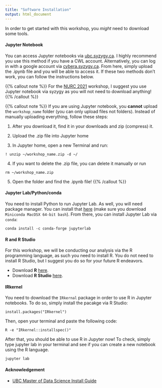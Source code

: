 ```yaml
---
title: "Software Installation"
output: html_document
---
```


In order to get started with this workshop, you *might* need to download some tools. 

#### Jupyter Notebook
You can access Jupyter notebooks via [ubc.syzygy.ca](https://ubc.syzygy.ca/). I highly recommend you use this method if you have a CWL account. Alternatively, you can log in with a google account via [cybera.syzygy.ca](https://cybera.syzygy.ca/). From here, simply upload the .ipynb file and you will be able to access it. If these two methods don't work, you can follow the instructions below.


{{% callout note %}}
For the [NURC 2021](https://ubcneuroscienceclub.wixsite.com/uncweb/nurc-2021) workshop, I suggest you use Jupyter notebook via syzygy as you will not need to download anything!
{{% /callout %}}

{{% callout note %}}
If you are using Jupyter notebook, you __cannot__ upload the `workshop_name` folder (you can only upload files not folders). Instead of manually uploading everything,  follow these steps:

1. After you download it, find it in your downloads and zip (compress) it.

2. Upload the .zip file into Jupyter home

3. In Jupyter home, open a new Terminal and run:

``` 
! unzip ~/workshop_name.zip -d ~/
```
4. If you want to delete the .zip file, you can delete it manually or run 

```
rm ~/workshop_name.zip
```

5. Open the folder and find the .ipynb file!
{{% /callout %}}

#### Jupyter Lab/Python/conda
You need to install Python to run Jupyter Lab. As well, you will need package manager. You can install that [here](https://docs.conda.io/en/latest/miniconda.html) (make sure you download `Miniconda MacOSX 64-bit bash`). From there, you can install Jupyter Lab via `conda`:

```
conda install -c conda-forge jupyterlab
```
#### R and R Studio
For this workshop, we will be conducting our analysis via the R programming language, as such you need to install R. You do not need to install R Studio, but I suggest you do so for your future R endeavors. 

* Download __R__ [here](https://mirror.rcg.sfu.ca/mirror/CRAN/). 
* Download __R Studio__ [here](https://rstudio.com/products/rstudio/download/). 

#### IRkernel
You need to download the `IRkernal` package in order to use R in Jupyter notebooks. To do so, simply install the pacakge via R Studio:

```
install.packages("IRkernel")
```

Then, open your terminal and paste the following code:

```
R -e "IRkernel::installspec()"
```

After that, you should be able to use R in Jupyter now! To check, simply type jupyter lab in your terminal and see if you can create a new notebook using the R language. 

```
jupyter lab
```

#### Acknowledgement
* [UBC Master of Data Science Install Guide](https://ubc-mds.github.io/resources_pages/installation_instructions/)






